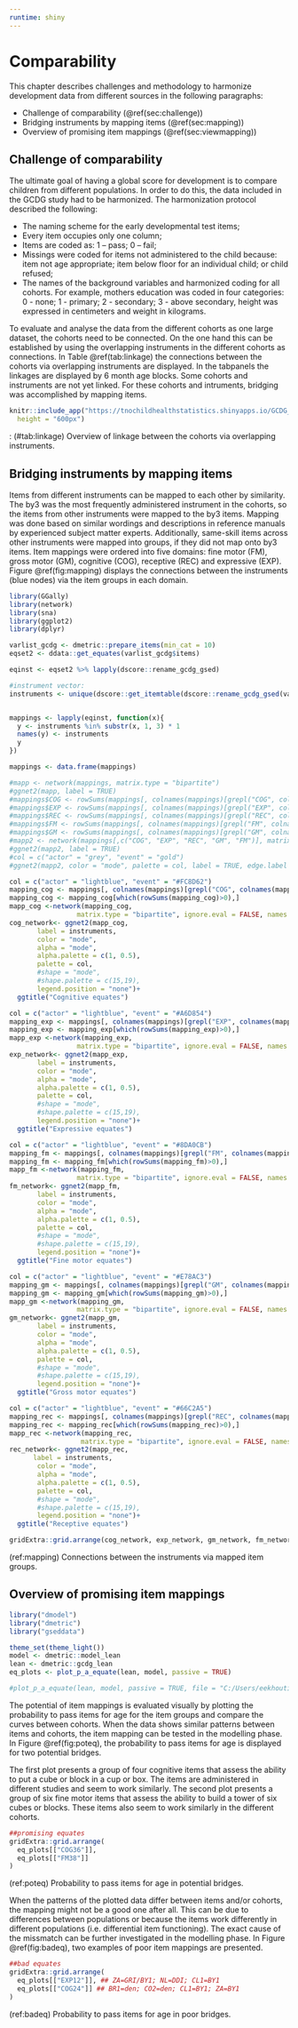 ```yaml
---
runtime: shiny 
---
```


<!-- NOTE: We may need to reorganise a little. Move "Challange of comparabiliy" and "Bridging instruments" to before chapter 2. Then this chapter can concentrate on the identification and assessment of similar items -->

# Comparability {#ch:comparability}

This chapter describes challenges and methodology to harmonize development data from different sources in the following paragraphs:

* Challenge of comparability (\@ref(sec:challenge))
* Bridging instruments by mapping items (\@ref(sec:mapping))
* Overview of promising item mappings (\@ref(sec:viewmapping))


## Challenge of comparability {#sec:challenge}

The ultimate goal of having a global score for development is to compare children from different populations. In order to do this, the data included in the GCDG study had to be harmonized. The harmonization protocol described the following:

* The naming scheme for the early developmental test items;
* Every item occupies only one column;
* Items are coded as: 1 – pass; 0 – fail;
* Missings were coded for items not administered to the child because: item not age appropriate; item below floor for an individual child; or child refused;
* The names of the background variables and harmonized coding for all cohorts.
For example, mothers education was coded in four categories: 0 - none; 1 - primary; 2 - secondary; 3 - above secondary, height was expressed in centimeters and weight in kilograms.

To evaluate and analyse the data from the different cohorts as one large dataset, the cohorts need to be connected. On the one hand this can be established by using the overlapping instruments in the different cohorts as connections. In Table \@ref(tab:linkage) the connections between the cohorts via overlapping instruments are displayed. In the tabpanels the linkages are displayed by 6 month age blocks. Some cohorts and instruments are not yet linked. For these cohorts and intruments, bridging was accomplished by mapping items.


```r

knitr::include_app("https://tnochildhealthstatistics.shinyapps.io/GCDG_instrument_linkage/", 
  height = "600px")
```
: (\#tab:linkage) Overview of linkage between the cohorts via overlapping instruments.


## Bridging instruments by mapping items {#sec:mapping}

Items from different instruments can be mapped to each other by similarity. The by3 was the most frequently administered instrument in the cohorts, so the items from other instruments were mapped to the by3 items. Mapping was done based on similar wordings and descriptions in reference manuals by experienced subject matter experts. Additionally, same-skill items across other instruments were mapped into groups, if they did not map onto by3 items. Item mappings were ordered into five domains: fine motor (FM), gross motor (GM), cognitive (COG), receptive (REC) and expressive (EXP). Figure \@ref(fig:mapping) displays the connections between the instruments (blue nodes) via the item groups in each domain.

```r
library(GGally)
library(network)
library(sna)
library(ggplot2)
library(dplyr)

varlist_gcdg <- dmetric::prepare_items(min_cat = 10)
eqset2 <- ddata::get_equates(varlist_gcdg$items)

eqinst <- eqset2 %>% lapply(dscore::rename_gcdg_gsed) 

#instrument vector:
instruments <- unique(dscore::get_itemtable(dscore::rename_gcdg_gsed(varlist_gcdg$items))$instrument)[-11]


mappings <- lapply(eqinst, function(x){
  y <- instruments %in% substr(x, 1, 3) * 1
  names(y) <- instruments
  y
})

mappings <- data.frame(mappings)

#mapp <- network(mappings, matrix.type = "bipartite")
#ggnet2(mapp, label = TRUE)
#mappings$COG <- rowSums(mappings[, colnames(mappings)[grepl("COG", colnames(mappings))] ])
#mappings$EXP <- rowSums(mappings[, colnames(mappings)[grepl("EXP", colnames(mappings))] ])
#mappings$REC <- rowSums(mappings[, colnames(mappings)[grepl("REC", colnames(mappings))] ])
#mappings$FM <- rowSums(mappings[, colnames(mappings)[grepl("FM", colnames(mappings))] ])
#mappings$GM <- rowSums(mappings[, colnames(mappings)[grepl("GM", colnames(mappings))] ])
#mapp2 <- network(mappings[,c("COG", "EXP", "REC", "GM", "FM")], matrix.type = "bipartite", ignore.eval = FALSE, names.eval = "weights")
#ggnet2(mapp2, label = TRUE)
#col = c("actor" = "grey", "event" = "gold")
#ggnet2(mapp2, color = "mode", palette = col, label = TRUE, edge.label = "weights")

col = c("actor" = "lightblue", "event" = "#FC8D62")
mapping_cog <- mappings[, colnames(mappings)[grepl("COG", colnames(mappings))]]
mapping_cog <- mapping_cog[which(rowSums(mapping_cog)>0),]
mapp_cog <-network(mapping_cog, 
                 matrix.type = "bipartite", ignore.eval = FALSE, names.eval = "weights")
cog_network<- ggnet2(mapp_cog, 
       label = instruments, 
       color = "mode", 
       alpha = "mode", 
       alpha.palette = c(1, 0.5), 
       palette = col, 
       #shape = "mode",
       #shape.palette = c(15,19), 
       legend.position = "none")+
  ggtitle("Cognitive equates")

col = c("actor" = "lightblue", "event" = "#A6D854")
mapping_exp <- mappings[, colnames(mappings)[grepl("EXP", colnames(mappings))]]
mapping_exp <- mapping_exp[which(rowSums(mapping_exp)>0),]
mapp_exp <-network(mapping_exp,
                 matrix.type = "bipartite", ignore.eval = FALSE, names.eval = "weights")
exp_network<- ggnet2(mapp_exp, 
       label = instruments, 
       color = "mode", 
       alpha = "mode", 
       alpha.palette = c(1, 0.5), 
       palette = col, 
       #shape = "mode",
       #shape.palette = c(15,19), 
       legend.position = "none")+
  ggtitle("Expressive equates")

col = c("actor" = "lightblue", "event" = "#8DA0CB")
mapping_fm <- mappings[, colnames(mappings)[grepl("FM", colnames(mappings))]]
mapping_fm <- mapping_fm[which(rowSums(mapping_fm)>0),]
mapp_fm <-network(mapping_fm,
                 matrix.type = "bipartite", ignore.eval = FALSE, names.eval = "weights")
fm_network<- ggnet2(mapp_fm, 
       label = instruments, 
       color = "mode", 
       alpha = "mode", 
       alpha.palette = c(1, 0.5), 
       palette = col, 
       #shape = "mode",
       #shape.palette = c(15,19), 
       legend.position = "none")+
  ggtitle("Fine motor equates")

col = c("actor" = "lightblue", "event" = "#E78AC3")
mapping_gm <- mappings[, colnames(mappings)[grepl("GM", colnames(mappings))]]
mapping_gm <- mapping_gm[which(rowSums(mapping_gm)>0),]
mapp_gm <-network(mapping_gm,
                 matrix.type = "bipartite", ignore.eval = FALSE, names.eval = "weights")
gm_network<- ggnet2(mapp_gm, 
       label = instruments, 
       color = "mode", 
       alpha = "mode", 
       alpha.palette = c(1, 0.5), 
       palette = col, 
       #shape = "mode",
       #shape.palette = c(15,19), 
       legend.position = "none")+
  ggtitle("Gross motor equates")

col = c("actor" = "lightblue", "event" = "#66C2A5")
mapping_rec <- mappings[, colnames(mappings)[grepl("REC", colnames(mappings))]]
mapping_rec <- mapping_rec[which(rowSums(mapping_rec)>0),]
mapp_rec <-network(mapping_rec,
                  matrix.type = "bipartite", ignore.eval = FALSE, names.eval = "weights")
rec_network<- ggnet2(mapp_rec, 
      label = instruments, 
       color = "mode", 
       alpha = "mode", 
       alpha.palette = c(1, 0.5), 
       palette = col, 
       #shape = "mode",
       #shape.palette = c(15,19), 
       legend.position = "none")+
  ggtitle("Receptive equates")

gridExtra::grid.arrange(cog_network, exp_network, gm_network, fm_network, rec_network)

```
(ref:mapping) Connections between the instruments via mapped item groups.

## Overview of promising item mappings {#sec:viewmapping}

```r
library("dmodel")
library("dmetric")
library("gseddata")

theme_set(theme_light())
model <- dmetric::model_lean
lean <- dmetric::gcdg_lean
eq_plots <- plot_p_a_equate(lean, model, passive = TRUE)

#plot_p_a_equate(lean, model, passive = TRUE, file = "C:/Users/eekhouti/Desktop/eq_a_dbook2.pdf")

```


<!-- NOTE: Suggesting "passing by age" as linking method may be confusing. If we do so, we should clearly explain that this is NOT the way we create equates, and explain the reasons why. -->

The potential of item mappings is evaluated visually by plotting the probability to pass items for age for the item groups and compare the curves between cohorts. When the data shows similar patterns between items and cohorts, the item mapping can be tested in the modelling phase. In Figure \@ref(fig:poteq), the probability to pass items for age is displayed for two potential bridges. 

The first plot presents a group of four cognitive items that assess the ability to put a cube or block in a cup or box. The items are administered in different studies and seem to work similarly. The second plot presents a group of six fine motor items that assess the ability to build a tower of six cubes or blocks. These items also seem to work similarly in the different cohorts.

```r

##promising equates
gridExtra::grid.arrange(
  eq_plots[["COG36"]],
  eq_plots[["FM38"]]
)

```
(ref:poteq) Probability to pass items for age in potential bridges.

When the patterns of the plotted data differ between items and/or cohorts, the mapping might not be a good one after all. This can be due to differences between populations or because the items work differently in different populations (i.e. differential item functioning). The exact cause of the missmatch can be further investigated in the modelling phase. In Figure \@ref(fig:badeq), two examples of poor item mappings are presented.

```r

##bad equates
gridExtra::grid.arrange(
  eq_plots[["EXP12"]], ## ZA=GRI/BY1; NL=DDI; CL1=BY1
  eq_plots[["COG24"]] ## BR1=den; CO2=den; CL1=BY1; ZA=BY1
)
```
(ref:badeq) Probability to pass items for age in poor bridges.
